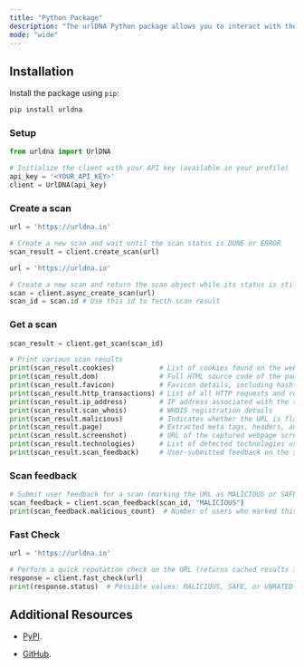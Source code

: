 ```yaml
---
title: "Python Package"
description: "The urlDNA Python package allows you to interact with the URLDNA API for scanning and analyzing URLs. With this package, you can retrieve scan results, extract metadata, and detect potential threats. "
mode: "wide"
---
```


## Installation

Install the package using `pip`:

```sh
pip install urldna
```

### Setup

```python
from urldna import UrlDNA

# Initialize the client with your API key (available in your profile)
api_key = '<YOUR_API_KEY>'
client = UrlDNA(api_key)
```

### Create a scan
```python
url = 'https://urldna.io'

# Create a new scan and wait until the scan status is DONE or ERROR
scan_result = client.create_scan(url) 
```

```python
url = 'https://urldna.io'

# Create a new scan and return the scan object while its status is still PENDING or RUNNING
scan = client.async_create_scan(url)
scan_id = scan.id # Use this id to fecth scan result
```

### Get a scan
```python
scan_result = client.get_scan(scan_id)

# Print various scan results
print(scan_result.cookies)           # List of cookies found on the webpage
print(scan_result.dom)               # Full HTML source code of the page
print(scan_result.favicon)           # Favicon details, including hash and URL
print(scan_result.http_transactions) # List of all HTTP requests and responses
print(scan_result.ip_address)        # IP address associated with the scanned URL
print(scan_result.scan_whois)        # WHOIS registration details
print(scan_result.malicious)         # Indicates whether the URL is flagged as malicious (beta feature)
print(scan_result.page)              # Extracted meta tags, headers, and text content
print(scan_result.screenshot)        # URL of the captured webpage screenshot
print(scan_result.technologies)      # List of detected technologies used on the site
print(scan_result.scan_feedback)     # User-submitted feedback on the scan

```

### Scan feedback
```python
# Submit user feedback for a scan (marking the URL as MALICIOUS or SAFE)
scan_feedback = client.scan_feedback(scan_id, "MALICIOUS")  
print(scan_feedback.malicious_count)  # Number of users who marked this as malicious
```

### Fast Check
```python
url = 'https://urldna.io'

# Perform a quick reputation check on the URL (returns cached results if available)
response = client.fast_check(url)
print(response.status)  # Possible values: MALICIOUS, SAFE, or UNRATED

```

## Additional Resources

* [PyPI](https://pypi.org/project/urlDNA/).

* [GitHub](https://github.com/urldna/urldna).